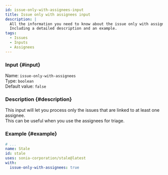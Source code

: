 ```yaml
---
id: issue-only-with-assignees-input
title: Issue only with assignees input
description: |
  All the information you need to know about the issue only with assignees input.
  Including a detailed description and an example.
tags:
  - Issues
  - Inputs
  - Assignees
---
```


### Input {#input}

Name: `issue-only-with-assignees`  
Type: `boolean`  
Default value: `false`

### Description {#description}

This input will let you process only the issues that are linked to at least one assignee.  
This can be useful when you use the assignees for triage.

### Example {#example}

```yml {6}
# ...
name: Stale
id: stale
uses: sonia-corporation/stale@latest
with:
  issue-only-with-assignees: true
```
